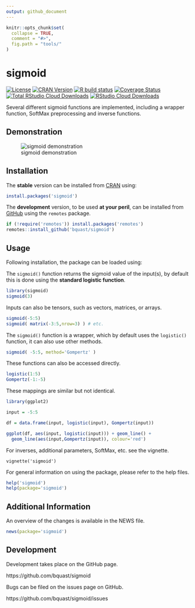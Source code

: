 ```yaml
---
output: github_document
---
```


<!-- README.md is generated from README.Rmd. Please edit that file -->

```r
knitr::opts_chunk$set(
  collapse = TRUE,
  comment = "#>",
  fig.path = "tools/"
)
```

sigmoid
=======
[![License](https://img.shields.io/badge/license-GPLv3-brightgreen.svg)](https://www.gnu.org/licenses/gpl-3.0.html)
[![CRAN Version](https://www.r-pkg.org/badges/version/sigmoid)](https://cran.r-project.org/package=sigmoid)
[![R build status](https://github.com/bquast/sigmoid/workflows/R-CMD-check/badge.svg)](https://github.com/bquast/sigmoid/actions?workflow=R-CMD-check)
[![Coverage Status](https://img.shields.io/codecov/c/github/bquast/sigmoid/master.svg)](https://app.codecov.io/gh/bquast/sigmoid?branch=master)
[![Total RStudio Cloud Downloads](https://cranlogs.r-pkg.org/badges/grand-total/sigmoid?color=brightgreen)](https://cran.r-project.org/package=sigmoid)
[![RStudio Cloud Downloads](https://cranlogs.r-pkg.org/badges/sigmoid?color=brightgreen)](https://cran.r-project.org/package=sigmoid)

Several different sigmoid functions are implemented, including a wrapper function, SoftMax preprocessing and inverse functions.

Demonstration
---------------
![sigmoid demonstration](https://github.com/bquast/R-demo-GIFs/blob/master/sigmoid.gif)

Installation
------------
The **stable** version can be installed from [CRAN](https://cran.r-project.org/package=sigmoid) using:

```r
install.packages('sigmoid')
```

The **development** version, to be used **at your peril**, can be installed from [GitHub](https://github.com/bquast/sigmoid) using the `remotes` package.

```r
if (!require('remotes')) install.packages('remotes')
remotes::install_github('bquast/sigmoid')
```


Usage
-------------

Following installation, the package can be loaded using:

The `sigmoid()` function returns the sigmoid value of the input(s), by default this is done using the **standard logistic function**.

```r
library(sigmoid)
sigmoid(3)
```

Inputs can also be tensors, such as vectors, matrices, or arrays.

```r
sigmoid(-5:5)
sigmoid( matrix(-3:5,nrow=3) ) # etc.
```

The `sigmoid()` function is a wrapper, which by default uses the `logistic()` function, it can also use other methods.

```r
sigmoid( -5:5, method='Gompertz' )
```

These functions can also be accessed directly.

```r
logistic(1:5)
Gompertz(-1:-5)
```

These mappings are similar but not identical.

```r
library(ggplot2)

input = -5:5

df = data.frame(input, logistic(input), Gompertz(input))

ggplot(df, aes(input, logistic(input))) + geom_line() +
  geom_line(aes(input,Gompertz(input)), colour='red')
```

For inverses, additional parameters, SoftMax, etc. see the vignette.

```
vignette('sigmoid')
```

For general information on using the package, please refer to the help files.

```r
help('sigmoid')
help(package='sigmoid')
```

Additional Information
-----------------------

An overview of the changes is available in the NEWS file.

```r
news(package='sigmoid')
```

Development
-------------
Development takes place on the GitHub page.

https://github.com/bquast/sigmoid

Bugs can be filed on the issues page on GitHub.

https://github.com/bquast/sigmoid/issues
